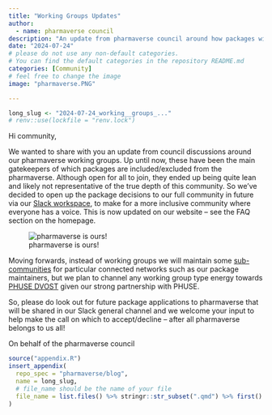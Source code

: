 ```yaml
---
title: "Working Groups Updates"
author:
  - name: pharmaverse council
description: "An update from pharmaverse council around how packages will get included in pharmaverse in future."
date: "2024-07-24"
# please do not use any non-default categories.
# You can find the default categories in the repository README.md
categories: [Community]
# feel free to change the image
image: "pharmaverse.PNG"

---
```


<!--------------- typical setup ----------------->

```r
long_slug <- "2024-07-24_working__groups_..."
# renv::use(lockfile = "renv.lock")
```

<!--------------- post begins here ----------------->

Hi community,

We wanted to share with you an update from council discussions around our
pharmaverse working groups. Up until now, these have been the main gatekeepers
of which packages are included/excluded from the pharmaverse. Although open for
all to join, they ended up being quite lean and likely not representative of the
true depth of this community. So we’ve decided to open up the package decisions
to our full community in future via our [Slack workspace](https://pharmaverse.slack.com/), to make for a more
inclusive community where everyone has a voice. This is now updated on our
website – see the FAQ section on the homepage.

![pharmaverse is ours!](hands.PNG){fig-align="center"}

Moving forwards, instead of working groups we will maintain some
[sub-communities](https://pharmaverse.org/contribute/wg/)
for particular connected networks such as our package maintainers, but we plan
to channel any working group type energy towards
[PHUSE DVOST](https://advance.phuse.global/pages/viewpage.action?pageId=327777)
given our strong partnership with PHUSE.

So, please do look out for future package applications to pharmaverse that will
be shared in our Slack general channel and we welcome your input to help make
the call on which to accept/decline – after all pharmaverse belongs to us all!

On behalf of the pharmaverse council


<!--------------- appendices go here ----------------->

```r
source("appendix.R")
insert_appendix(
  repo_spec = "pharmaverse/blog",
  name = long_slug,
  # file_name should be the name of your file
  file_name = list.files() %>% stringr::str_subset(".qmd") %>% first()
)
```
